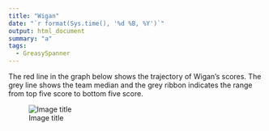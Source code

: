 ```yaml
---
title: "Wigan"
date: "`r format(Sys.time(), '%d %B, %Y')`"
output: html_document
summary: "a"
tags:
  - GreasySpanner
---
```


The red line in the graph below shows the trajectory of Wigan's scores. The grey line shows the team median and the grey ribbon indicates the range from top five score to bottom five score.

![Image title](Wigan.jpg)
